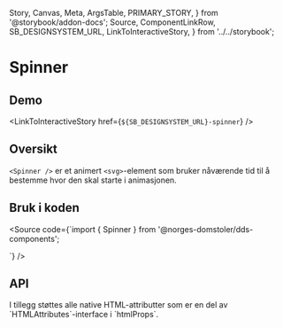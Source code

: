   Story,
  Canvas,
  Meta,
  ArgsTable,
  PRIMARY_STORY,
} from '@storybook/addon-docs';
  Source,
  ComponentLinkRow,
  SB_DESIGNSYSTEM_URL,
  LinkToInteractiveStory,
} from '../../storybook';

<Meta title="Design system/Spinner/API" component={Spinner} />

# Spinner

<ComponentLinkRow
  docsHref="https://design.domstol.no/987b33f71/p/37e415-spinner/b/7539bc"
  githubHref="https://github.com/domstolene/designsystem/tree/master/components/src/components/Spinner"
/>

## Demo

<Canvas>
  <Story id="design-system-spinner--default" />
</Canvas>

<LinkToInteractiveStory href={`${SB_DESIGNSYSTEM_URL}-spinner`} />

## Oversikt

`<Spinner />` er et animert `<svg>`-element som bruker nåværende tid til å bestemme hvor den skal starte i animasjonen.

## Bruk i koden

<Source code={`import { Spinner } from '@norges-domstoler/dds-components';

<Spinner />
`} />

## API

<ArgsTable story={PRIMARY_STORY} />
I tillegg støttes alle native HTML-attributter som er en del av `HTMLAttributes<HTMLSVGElement>`-interface i `htmlProps`.
